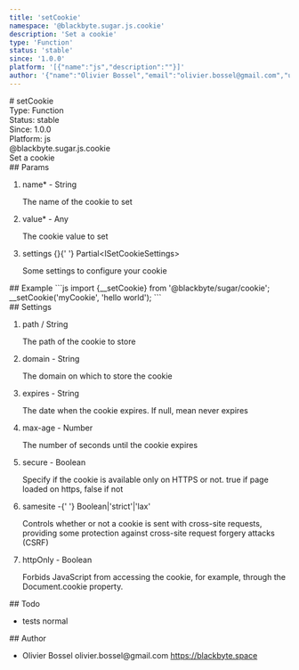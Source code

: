 ```yaml
---
title: 'setCookie'
namespace: '@blackbyte.sugar.js.cookie'
description: 'Set a cookie'
type: 'Function'
status: 'stable'
since: '1.0.0'
platform: '[{"name":"js","description":""}]'
author: '{"name":"Olivier Bossel","email":"olivier.bossel@gmail.com","url":"https://blackbyte.space"}'
---
```


<div class="docmap-mdx">
  # setCookie
  <div class="_metas">
    <div class="_type">
      <span class="_type-label">Type:</span>
      <span class="_type-value">Function</span>
    </div>
    <div class="_status">
      <span class="_status-label">Status:</span>
      <span class="_status-value -stable">stable</span>
    </div>
    <div class="_since">
      <span class="_since-label">Since:</span>
      <span class="_since-value">1.0.0</span>
    </div>
    <div class="_platform">
      <span class="_platform-label">Platform:</span>
      <span class="_platform-value -js">js</span>
    </div>
  </div>
  <div class="_namespace">@blackbyte.sugar.js.cookie</div>
  <div class="_description typo-lead typo-format">Set a cookie</div>
  <div class="_params">
    ## Params
    <ol class="_list">
      <li class="_item">
        <span class="_name">
          name<span class="_required">*</span>
        </span>
        <span class="_default">-</span> <span class="_type">String</span>
        <p class="_description">The name of the cookie to set</p>
      </li>
      <li class="_item">
        <span class="_name">
          value<span class="_required">*</span>
        </span>
        <span class="_default">-</span> <span class="_type">Any</span>
        <p class="_description">The cookie value to set</p>
      </li>
      <li class="_item">
        <span class="_name">settings</span>
        <span class="_default">&lcub;&rcub;</span>{' '}
        <span class="_type">Partial&lt;ISetCookieSettings&gt;</span>
        <p class="_description">Some settings to configure your cookie</p>
      </li>
    </ol>
  </div>
  <div class="_examples">
    ## Example ```js import {__setCookie} from '@blackbyte/sugar/cookie';
    __setCookie('myCookie', 'hello world'); ```
  </div>
  <div class="_settings">
    ## Settings
    <ol class="_list">
      <li class="_item">
        <span class="_name">path</span>
        <span class="_default">&sol;</span> <span class="_type">String</span>
        <p class="_description">The path of the cookie to store</p>
      </li>
      <li class="_item">
        <span class="_name">domain</span>
        <span class="_default">-</span> <span class="_type">String</span>
        <p class="_description">The domain on which to store the cookie</p>
      </li>
      <li class="_item">
        <span class="_name">expires</span>
        <span class="_default">-</span> <span class="_type">String</span>
        <p class="_description">
          The date when the cookie expires. If null, mean never expires
        </p>
      </li>
      <li class="_item">
        <span class="_name">max-age</span>
        <span class="_default">-</span> <span class="_type">Number</span>
        <p class="_description">
          The number of seconds until the cookie expires
        </p>
      </li>
      <li class="_item">
        <span class="_name">secure</span>
        <span class="_default">-</span> <span class="_type">Boolean</span>
        <p class="_description">
          Specify if the cookie is available only on HTTPS or not. true if page
          loaded on https, false if not
        </p>
      </li>
      <li class="_item">
        <span class="_name">samesite</span>
        <span class="_default">-</span>{' '}
        <span class="_type">
          Boolean&vert;&apos;strict&apos;&vert;&apos;lax&apos;
        </span>
        <p class="_description">
          Controls whether or not a cookie is sent with cross-site requests,
          providing some protection against cross-site request forgery attacks
          (CSRF)
        </p>
      </li>
      <li class="_item">
        <span class="_name">httpOnly</span>
        <span class="_default">-</span> <span class="_type">Boolean</span>
        <p class="_description">
          Forbids JavaScript from accessing the cookie, for example, through the
          Document.cookie property.
        </p>
      </li>
    </ol>
  </div>
  <div class="_todo">
    ## Todo
    <ul class="_list">
      <li class="_item">
        <span class="_description">tests</span>
        <span class="_priority -normal">normal</span>
      </li>
    </ul>
  </div>
  <div class="_author">
    ## Author
    <ul class="_list">
      <li class="_item">
        <span class="_name">Olivier Bossel</span>
        <span class="_email">olivier.bossel@gmail.com</span>
        <a href="https://blackbyte.space" target="_blank" class="_url">
          https://blackbyte.space
        </a>
      </li>
    </ul>
  </div>
</div>
